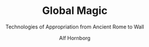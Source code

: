 ---
lastUpdated:  2020-08-16
subtitle: 'Technologies of Appropriation from Ancient Rome to Wall'
title: 'Global Magic'
author: 'Alf Hornborg'
published: true
cover: './globalmagic.jpg'
type: ['antibook']
url: 'https://www.librarything.com/work/17612548'
---